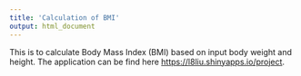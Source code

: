 ```yaml
---
title: 'Calculation of BMI'
output: html_document
---
```


This is to calculate Body Mass Index (BMI) based on input body weight and height. The application can be find here <https://l8liu.shinyapps.io/project>.

